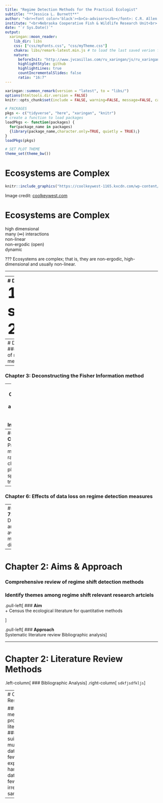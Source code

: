 ```yaml
---
title: "Regime Detection Methods for the Practical Ecologist"
subtitle: "**Jessica L. Burnett**"
author: "<br><font color='black'><b>Co-advisors</b></font>: C.R. Allen & D. Twidwell <br> <font color='black'><b>Committee</b></font>: D.G. Angeler, J.P. DeLong, & A.J. Tyre <br>"
institute: "<br>Nebraska Cooperative Fish & Wildlife Research Unit<br> School of Natural Resources <br> University of Nebraska-Lincoln"
date: "`r Sys.Date()`"
output:
  xaringan::moon_reader:
    lib_dir: libs
    css: ["css/myFonts.css", "css/myTheme.css"]
    chakra: libs/remark-latest.min.js # to load the last saved verion for offline use
    nature:
      beforeInit: "http://www.jvcasillas.com/ru_xaringan/js/ru_xaringan.js"
      highlightStyle: github
      highlightLines: true
      countIncrementalSlides: false
      ratio: "16:7"
---
```

```r
xaringan::summon_remark(version = "latest", to = "libs/")
options(htmltools.dir.version = FALSE)
knitr::opts_chunk$set(include = FALSE, warning=FALSE, message=FALSE, cache=TRUE, fig.path="/figures")

# PACKAGES
pkgs <- c("tidyverse", "here", "xaringan", "knitr")
# create a function to load packages
loadPkgs <- function(packages) {
  for(package_name in packages)
  {library(package_name,character.only=TRUE, quietly = TRUE);}
}
loadPkgs(pkgs)

# SET PLOT THEME
theme_set(theme_bw())
```

# Ecosystems are Complex  <!-- turtle reef pic-->

```r
knitr::include_graphics("https://coolkeywest-1165.kxcdn.com/wp-content/uploads/2014/05/reef.jpg")
```
Image credit: [coolkeywest.com](https://coolkeywest-1165.kxcdn.com/wp-content/uploads/2014/05/reef.jpg)


# Ecosystems are Complex <!-- intro -->  
  high dimensional    
  many ($\infty$) interactions  
  non-linear  
  non-ergodic (open)   
  dynamic  

???
Ecosystems are complex; that is, they are non-ergodic,  high-dimensional and usually non-linear. 

---

---
# Dissertation Aims 
<font size="11">
1. sldkfjds  <br>
2. 
</font>
---
# Dissertation Overview <!-- intro -->
<!-- -------    -->
### __Chapter 2__: Review of regime shift detection measures  
--

### __Chapter 3__: Deconstructing the Fisher Information method

--
### __Chapter 4__: Spatial application of the Fisher Information

--
### __Chapter 5__: Proposed method: rate of change of phase space trajectory  

--
### __Chapter 6__: Effects of data loss on regime detection measures  

--
### __Chapter 7__: Discontinuity analysis of avian body mass distributions  

---


# Chapter 2: Aims & Approach
### Comprehensive review of regime shift detection methods
### Identify themes among regime shift relevant research artciels

.pull-left[
### __Aim__  
+ Census the ecological literature for quantitative methods

]

.pull-left[
### __Approach__  
Systematic literature review
Bibliographic analysis
]

---

# Chapter 2: Literature Review Methods
.left-column[
### Bibliographic Analysis
]
.right-column[
`sdkfjsdfkljs`
]


---
# Chapter 2: Results

### $> 70$ methods proposed in literature
### $\sim 10$ suitable for multivariable data
### few explicitly handle noisy data
### few handle irregular sampling

---


